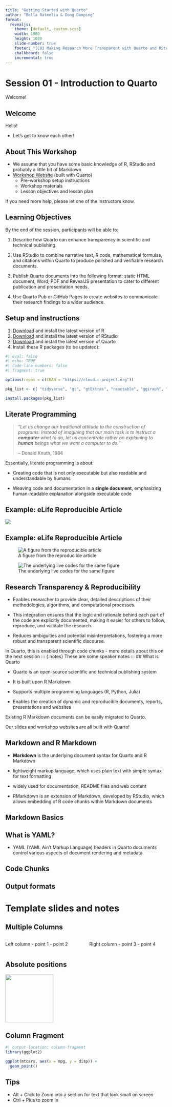 ```yaml
---
title: "Getting Started with Quarto"
author: "Bella Ratmelia & Dong Danping"
format:
  revealjs: 
    theme: [default, custom.scss]
    width: 1980
    height: 1080
    slide-number: true
    footer: "[C03 Making Research More Transparent with Quarto and RStudio](https://bellaratmelia.github.io/2024-fsci-quarto/)"
    chalkboard: false
    incremental: true
---
```


# Session 01 - Introduction to Quarto

Welcome!

## Welcome

Hello!

-   Let's get to know each other!

## About This Workshop

-   We assume that you have some basic knowledge of R, RStudio and probably a little bit of Markdown
-   [Workshop Website](https://bellaratmelia.github.io/2024-fsci-quarto/) (built with Quarto)
    -   Pre-workshop setup instructions
    -   Workshop materials
    -   Lesson objectives and lesson plan

::: aside
If you need more help, please let one of the instructors know.
:::


## Learning Objectives

By the end of the session, participants will be able to:

1.  Describe how Quarto can enhance transparency in scientific and technical publishing.

2.  Use RStudio to combine narrative text, R code, mathematical formulas, and citations within Quarto to produce polished and verifiable research documents.

3.  Publish Quarto documents into the following format: static HTML document, Word, PDF and RevealJS presentation to cater to different publication and presentation needs.

4.  Use Quarto Pub or GitHub Pages to create websites to communicate their research findings to a wider audience.

## Setup and instructions

1.  [Download](https://posit.co/download/rstudio-desktop/) and install the latest version of R
2.  [Download](https://posit.co/download/rstudio-desktop/) and install the latest version of RStudio
3.  [Download](https://quarto.org/docs/download/index.html) and install the latest version of Quarto
4.  Install these R packages (to be updated):

```r
#| eval: false
#| echo: TRUE
#| code-line-numbers: false
#| fragment: true

options(repos = c(CRAN = "https://cloud.r-project.org"))

pkg_list <- c( "tidyverse", "gt", "gtExtras", "reactable", "ggiraph", "here", "rmarkdown", "gtsummary", "fs", "skimr")

install.packages(pkg_list)
```

## Literate Programming

> "*Let us change our traditional attitude to the construction of programs: Instead of imagining that our main task is to instruct a **computer** what to do, let us concentrate rather on explaining to **human** beings what we want a computer to do.*"
>
> -- Donald Knuth, 1984

Essentially, literate programming is about:

-   Creating code that is not only executable but also readable and understandable by humans

-   Weaving code and documentation in a **single document**, emphasizing human-readable explanation alongside executable code

## Example: eLife Reproducible Article
![](images\02_reproducible_elife.PNG)

## Example: eLife Reproducible Article

::: {layout-ncol="2"}
![A figure from the reproducible article](images\03a_elife_figure.PNG)

![The underlying live codes for the same figure](images\03b_elife_figure_code.PNG)
:::

## Research Transparency & Reproducibility {visibility="hidden"}

-   Enables researcher to provide clear, detailed descriptions of their methodologies, algorithms, and computational processes.

-   This integration ensures that the logic and rationale behind each part of the code are explicitly documented, making it easier for others to follow, reproduce, and validate the research.

-   Reduces ambiguities and potential misinterpretations, fostering a more robust and transparent scientific discourse.

In Quarto, this is enabled through code chunks - more details about this on the next session
::: {.notes}
These are some speaker notes
:::
## What is Quarto

-   Quarto is an open-source scientific and technical publishing system

-   It is built upon R Markdown

-   Supports multiple programming languages (R, Python, Julia)

-   Enables the creation of dynamic and reproducible documents, reports, presentations and websites 

::: aside
Existing R Markdown documents can be easily migrated to Quarto. 
:::
::: {.notes}
Our slides and workshop websites are all built with Quarto!
:::

## Markdown and R Markdown

- **Markdown** is the underlying document syntax for Quarto and R Markdown

-   lightweight markup language, which uses plain text with simple syntax for text formatting

-   widely used for documentation, README files and web content

-   RMarkdown is an extension of Markdown, developed by RStudio, which allows embedding of R code chunks within Markdown documents

## Markdown Basics


## What is YAML?

-   YAML (YAML Ain't Markup Language) headers in Quarto documents control various aspects of document rendering and metadata.

## Code Chunks

## Output formats

# Template slides and notes

## Multiple Columns

::: columns
::: {.column .fragment width="50%"}
Left column - point 1 - point 2
:::

::: {.column .fragment width="50%"}
Right column - point 3 - point 4
:::
:::

## Absolute positions

::: {.absolute .fragment bottom="25" left="100"}
![](images/howard-gentleman.jpeg){width="150" fig-alt="Howard dressed as a victorian gentleman"}
:::

## Column Fragment

```r
#| output-location: column-fragment
library(ggplot2)

ggplot(mtcars, aes(x = mpg, y = disp)) +
  geom_point()
```

## Tips

-   Alt + Click to Zoom into a section for text that look small on screen
-   Ctrl + Plus to zoom in
